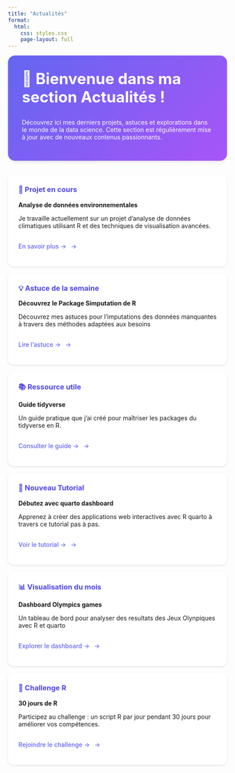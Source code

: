```yaml
---
title: "Actualités"
format:
  html:
    css: styles.css
    page-layout: full
---
```


::: {.column-page}

::: {.welcome-message}
# 👋 Bienvenue dans ma section Actualités !

Découvrez ici mes derniers projets, astuces et explorations dans le monde de la data science. 
Cette section est régulièrement mise à jour avec de nouveaux contenus passionnants.
:::

::: {.grid}

::: {.g-col-12 .g-col-md-4 .news-card}
### 🚀 Projet en cours

**Analyse de données environnementales**

Je travaille actuellement sur un projet d'analyse de données climatiques 
utilisant R et des techniques de visualisation avancées.

[En savoir plus →](/posts/climat_analysis/index.qmd){.news-link}
:::

::: {.g-col-12 .g-col-md-4 .news-card}
### 💡 Astuce de la semaine

**Découvrez le Package Simputation de R**

Découvrez mes astuces pour l'imputations des données manquantes à travers des méthodes adaptées aux besoins

[Lire l'astuce →](/posts/simputation/index.qmd){.news-link}
:::

::: {.g-col-12 .g-col-md-4 .news-card}
### 📚 Ressource utile

**Guide tidyverse**

Un guide pratique que j'ai créé pour maîtriser les packages 
du tidyverse en R.

[Consulter le guide →](/posts/resources/tidyverse-guide.qmd){.news-link}
:::

::: {.g-col-12 .g-col-md-4 .news-card}
### 🔧 Nouveau Tutorial

**Débutez avec quarto dashboard**

Apprenez à créer des applications web interactives avec R quarto
à travers ce tutorial pas à pas.

[Voir le tutorial →](/tutorials/quarto-beginners.qmd){.news-link}
:::

::: {.g-col-12 .g-col-md-4 .news-card}
### 📊 Visualisation du mois

**Dashboard Olympics games**

Un tableau de bord pour analyser des resultats des Jeux Olynpiques
avec R et quarto

[Explorer le dashboard →](/posts/dashboard/index.qmd){.news-link}
:::

::: {.g-col-12 .g-col-md-4 .news-card}
### 🎯 Challenge R

**30 jours de R**

Participez au challenge : un script R par jour pendant 30 jours
pour améliorer vos compétences.

[Rejoindre le challenge →](/challenges/30-days-of-r.qmd){.news-link}
:::

:::

:::

```{=html}
<style>
/* Styles précédents inchangés */
.welcome-message {
    background: linear-gradient(135deg, #6366f1 0%, #a855f7 100%);
    color: white;
    padding: 2rem;
    border-radius: 1rem;
    margin-bottom: 2rem;
    box-shadow: 0 4px 6px -1px rgba(0, 0, 0, 0.1);
}

.welcome-message h1 {
    color: white !important;
    margin-top: 0;
    font-size: 2.2rem;
}

.news-card {
    background: white;
    padding: 1.5rem;
    border-radius: 0.8rem;
    box-shadow: 0 2px 4px rgba(0, 0, 0, 0.1);
    transition: transform 0.2s;
    margin-bottom: 1rem;
    position: relative;
    overflow: hidden;
}

.news-card:hover {
    transform: translateY(-3px);
}

.news-card h3 {
    color: #4f46e5;
    margin-top: 0;
}

.news-link {
    color: #6366f1;
    font-weight: 500;
    text-decoration: none;
    display: inline-block;
    margin-top: 1rem;
    position: relative;
    padding-right: 1.5rem;
}

.news-link:hover {
    text-decoration: underline;
}

.news-link::after {
    content: "→";
    position: absolute;
    right: 0;
    transition: transform 0.2s;
}

.news-link:hover::after {
    transform: translateX(5px);
}

/* Ajout d'un badge pour les nouveaux éléments */
.news-card.new::before {
    content: "Nouveau !";
    position: absolute;
    top: 1rem;
    right: 1rem;
    background: #22c55e;
    color: white;
    padding: 0.25rem 0.75rem;
    border-radius: 1rem;
    font-size: 0.875rem;
    font-weight: 500;
}

@media (max-width: 768px) {
    .welcome-message {
        padding: 1.5rem;
    }
    
    .welcome-message h1 {
        font-size: 1.8rem;
    }
}
</style>
```